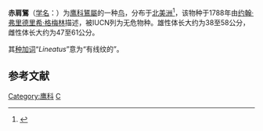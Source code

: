 {{Expert needed|subject=動物學|subject2=生物學|time=2021-01-05T03:04:00+00:00}}
{{Speciesbox
| image=Buteo lineatus-perching.jpg
| status=LC
| status_system=IUCN3.1
| status_ref=<ref>{{cite iucn|url=https://www.iucnredlist.org/details/22695883/0|title=''Buteo lineatus''|author=BirdLife International |author-link=BirdLife International|year=2012|ref=har}}</ref>
| taxon = Buteo lineatus
| authority = ([[w:Johann_Friedrich_Gmelin|Gmelin]], 1788)
}}
'''赤肩鵟'''（[[学名|学名]]：{{lang|la|''Buteo lineatus''}}）为[[鹰科|鹰科]][[鵟屬|鵟屬]]的一种[[鸟|鸟]]，分布于[[北美洲|北美洲]]<ref>{{cite journal
|last1=Dykstra
|first1=C. R.
|last2=Hays
|first2=J. L.
|last3=Crocoll
|first3=S. T.
|editor1-last=Poole
|editor1-first=A. F.
|date=2020
|title=Red-shouldered Hawk (Buteo lineatus)
|url=https://birdsoftheworld.org/bow/species/reshaw/cur/introduction
|journal=Birds of the World, Cornell Lab of Ornithology
|doi=10.2173/bow.reshaw.01
|access-date=2021-01-05
|archive-date=2021-01-08
|archive-url=https://web.archive.org/web/20210108033620/https://birdsoftheworld.org/bow/species/reshaw/cur/introduction
|dead-url=no
}}</ref>，该物种于1788年由[[约翰·弗里德里希·格梅林|约翰·弗里德里希·格梅林]]描述，被IUCN列为无危物种。雄性体长大约为38至58公分，雌性体长大约为47至61公分。

其[[种加词|种加词]]“''Lineatus''”意为“有线纹的”。

==参考文献==
{{Reflist}}

{{commons}}
{{Taxonbar|from=Q1052043}}

[[Category:鹰科|Category:鹰科]]
[[Category:1788年描述的鸟类|C]]

{{鸟类小作品}}